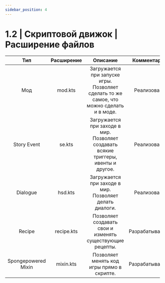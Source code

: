 ```yaml
---
sidebar_position: 4
---
```


# 1.2 | Скриптовой движок | Расширение файлов

|         Тип         | Расширение |                                         Описание                                         |   Комментарий   |
|:-------------------:|:----------:|:----------------------------------------------------------------------------------------:|:---------------:|
|         Мод         |  mod.kts   | Загружается при запуске игры. Позволяет сделать то же самое, что можно сделать и в моде. |   Реализовано   |
|     Story Event     |   se.kts   |   Загружается при заходе в мир. Позволяет создавать всякие триггеры, ивенты и другое.    |   Реализовано   |
|      Dialogue       |  hsd.kts   |                 Загружается при заходе в мир. Позволяет делать диалоги.                  |   Реализовано   |
|       Recipe        | recipe.kts |                Позволяет создавать свои и изменять существующие рецепты.                 | Разрабатывается |
| Spongepowered Mixin | mixin.kts  |                        Позволяет менять код игры прямо в скрипте.                        | Разрабатывается |
